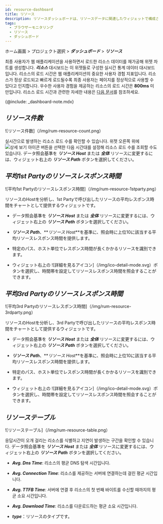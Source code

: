 ```yaml
---
id: resource-dashboard
title: リソース
description: リソースダッシュボードは、リソースデータに関連したウィジェットで構成されているリアルタイム統計データのダッシュボードです。
tags:
  - ブラウザーモニタリング
  - リソース
  - ダッシュボード
---
```


ホーム画面 > プロジェクト選択 > **_ダッシュボード_** > **_リソース_**

최종 사용자가 웹 애플리케이션을 사용하면서 로드한 리소스 데이터를 재가공해 위젯 차트를 생성합니다. **_리소스_** 대시보드는 이 위젯들로 구성한 실시간 통계 데이터 대시보드입니다. 리소스의 로드 시간은 웹 애플리케이션의 중요한 사용자 경험 지표입니다. 리소스가 정상 로드되고 빠르게 로드될수록 최종 사용자는 페이지를 정상적으로 사용할 수 있다고 인지합니다. 우수한 사용자 경험을 제공하는 리소스의 로드 시간은 **800ms** 미만입니다. 리소스 로드 시간과 관련한 자세한 내용은 [다음 문서](https://web.dev/ttfb/#what-is-a-good-ttfb-score)를 참조하세요.

{@include: _dashboard-note.mdx}

## **_リソース件数_**

![リソース件数]（/img/rum-resource-count.png）

실시간으로 발생하는 리소스 로드 수를 확인할 수 있습니다. 위젯 오른쪽 위에 ![상세 보기 아이콘](/img/ico-detail-mode.svg) 버튼을 선택한 다음 시간대를 설정해 리소스 로드 수를 조회할 수도 있습니다. データ照会基準を **_リソース Host_** または **_全体_** リソースに変更するには、ウィジェット右上の **_リソース Path_** ボタンを選択してください。

## **_平均1st Partyのリソースレスポンス時間_**

![平均1st Partyのリソースレスポンス時間]（/img/rum-resource-1stparty.png）

リソースのHostを分析し、1st Partyで呼び出したリソースの平均レスポンス時間をチャートとして提供するウィジェットです。 

-   データ照会基準を **_リソース Host_** または **_全体_** リソースに変更するには、ウィジェット右上の **_リソース Path_** ボタンを選択してください。

-   **_リソース Path_**、**_リソース Host_**を基準に、照会時に上位10に該当する平均リソースレスポンス時間を提供します。

-   特定のパス、ホスト単位でレスポンス時間が長くかかるリソースを識別できます。

-   ウィジェット右上の ![詳細を見るアイコン]（/img/ico-detail-mode.svg）ボタンを選択し、時間帯を設定してリソースレスポンス時間を照会することができます。

## **_平均3rd Partyのリソースレスポンス時間_**

![平均3rd Partyのリソースレスポンス時間]（/img/rum-resource-3rdparty.png）

リソースのHostを分析し、3rd Partyで呼び出したリソースの平均レスポンス時間をチャートとして提供するウィジェットです。 

-   データ照会基準を **_リソース Host_** または **_全体_** リソースに変更するには、ウィジェット右上の **_リソース Path_** ボタンを選択してください。

-   **_リソース Path_**、**_リソース Host_**を基準に、照会時に上位10に該当する平均リソースレスポンス時間を提供します。

-   特定のパス、ホスト単位でレスポンス時間が長くかかるリソースを識別できます。

-   ウィジェット右上の ![詳細を見るアイコン]（/img/ico-detail-mode.svg）ボタンを選択し、時間帯を設定してリソースレスポンス時間を照会することができます。

## **_リソーステーブル_**

![リソーステーブル]（/img/rum-resource-table.png）

응답시간이 오개 걸리는 리소스를 식별하고 지연이 발생하는 구간을 확인할 수 있습니다. データ照会基準を **_リソース Host_** または **_全体_** リソースに変更するには、ウィジェット右上の **_リソース Path_** ボタンを選択してください。

-   **_Avg. Dns Time_**: 리소스의 평균 DNS 탐색 시간입니다.

-   **_Avg. Connection Time_**: 리소스를 제공하는 서버에 연결하는데 걸린 평균 시간입니다.

-   **_Avg. TTFB Time_**: 서버에 연결 후 리소스의 첫 번째 바이트를 수신할 때까지의 평균 소요 시간입니다.

-   **_Avg. Download Time_**: 리소스를 다운로드하는 평균 소요 시간입니다.

-   **_type_**：リソースのタイプです。

